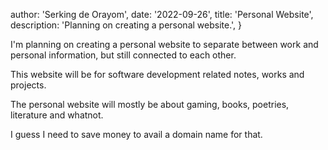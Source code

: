 
  author: 'Serking de Orayom',
  date: '2022-09-26',
  title: 'Personal Website',
  description: 'Planning on creating a personal website.',
}


I'm planning on creating a personal website to separate between work and personal information, but still connected to each other.

This website will be for software development related notes, works and projects.

The personal website will mostly be about gaming, books, poetries, literature and whatnot.

I guess I need to save money to avail a domain name for that.
